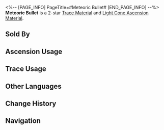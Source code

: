 <%-- [PAGE_INFO]
PageTitle=#Meteoric Bullet#
[END_PAGE_INFO] --%>
{{Item Infobox
|id          = 110191
|image       = Item Meteoric Bullet.png{{subst:void|<!--$UPLOAD:<<SpriteOutput/ItemFigures/110191.png>-<Item Meteoric Bullet.png>-<Item Icons>>-->}}
|type        = Trace Material
|type2       = Light Cone Ascension Material
|invCategory = Upgrade Materials
|rarity      = 2
|effect      = 
|description = Iron pellets forged for hunting monsters. Each one bears scratches that seem to record the number of prey that perished because of it. Used to level up Traces slightly for {{Color|h|The Hunt}} characters.
|source1     = [[Calyx (Crimson): Bud of The Hunt (undefined)]]
|source2     = [[Embers Exchange]]
|source3     = [[Omni-Synthesizer]] &mdash; Material Exchange
}}
{{Description|The Armed Archaeologists discovered these iron pellets among various types of monster fossils and bones. Radioactive dating confirmed that they were fired in an era when humanity did not yet exist, and the creatures they shot were the last remnants of a certain monster species.<br /><br />''"Death by old age is no different from death by bullet. The way of the hunter won't lead to a sacred nor sinful end."''}}
'''Meteoric Bullet''' is a 2-star [[Trace Material]] and [[Light Cone Ascension Material]].

==Sold By==
{{Shop Availability}}

==Ascension Usage==
{{Ascension Usage}}

==Trace Usage==
{{Trace Usage}}

==Other Languages==
{{Other Languages
|en   = Meteoric Bullet
|zhs  = 陨铁弹丸
|zht  = 隕鐵彈丸
|ja   = 隕鉄の弾丸
|ko   = 운철 탄환
|es   = Perdigón meteórico
|fr   = Balle météore
|ru   = Метеоритная пуля
|th   = Meteoric Bullet
|vi   = Viên Đạn Thiên Thạch
|de   = Meteoritenkugel
|id   = Meteoric Bullet
|pt   = Bala Meteórica
}}

==Change History==
{{Change History|2.2}}

==Navigation==
{{Upgrade Material Navbox}}